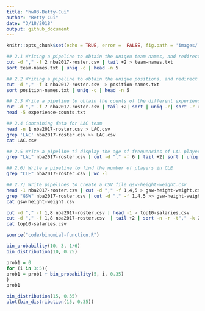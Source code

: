 ```yaml
---
title: "hw03-Betty-Cui"
author: "Betty Cui"
date: "3/18/2018"
output: github_document
---
```

```r
knitr::opts_chunk$set(echo = TRUE, error =  FALSE, fig.path = 'images/')
```


```bash
## 2.1 Writing a pipeline to obtain the uniqeu team names, and redirect the output to a text file team-names.txt
cut -d "," -f 2 nba2017-roster.csv | tail +2 > team-names.txt
sort team-names.txt | uniq -c | head -n 5
```
```bash
## 2.2 Writing a pipeline to obtain the unique positions, and redirect the txt file to position-names.txt
cut -d "," -f 3 nba2017-roster.csv  > position-names.txt
sort position-names.txt | uniq -c | head -n 5
```

```bash
## 2.3 Write a pipeline to obtain the counts of the different experience value from largest to smallest and redirect the output to a textfile experience-counts.txt
cut -d "," -f 7 nba2017-roster.csv | tail +2| sort | uniq -c| sort -r > experience-counts.txt
head -5 experience-counts.txt
```


```bash
## 2.4 Containing data for LAC team
head -n 1 nba2017-roster.csv > LAC.csv
grep 'LAC' nba2017-roster.csv >> LAC.csv
cat LAC.csv
```

```bash
## 2.5 Write a pipeline ti display the age of frequencies of LAL players
grep "LAL" nba2017-roster.csv | cut -d "," -f 6 | tail +2| sort | uniq -c
```

```bash
## 2.6) Write a pipeline to find the number of players in CLE
grep "CLE" nba2017-roster.csv | wc -l
```

```bash
## 2.7) Write pipelines to create a CSV file gsw-height-weight.csv
head -1 nba2017-roster.csv | cut -d "," -f 1,4,5 > gsw-height-weight.csv
grep "GSW" nba2017-roster.csv | cut -d "," -f 1,4,5 >> gsw-height-weight.csv
cat gsw-height-weight.csv
```

```bash
cut -d "," -f 1,8 nba2017-roster.csv | head -1 > top10-salaries.csv
cut -d "," -f 1,8 nba2017-roster.csv  | tail +2 | sort -n -r -t"," -k 2 | head -10 >> top10-salaries.csv
cat top10-salaries.csv
```

```r
source("code/binomial-function.R")
```

```r
bin_probability(10, 3, 1/6)
bin_distribution(10, 0.25)
```
```r
prob1 = 0
for (i in 3:5){
prob1 = prob1 + bin_probability(5, i, 0.35)
}
prob1
```

```r
bin_distribution(15, 0.35)
plot(bin_distribution(15, 0.35))
```


